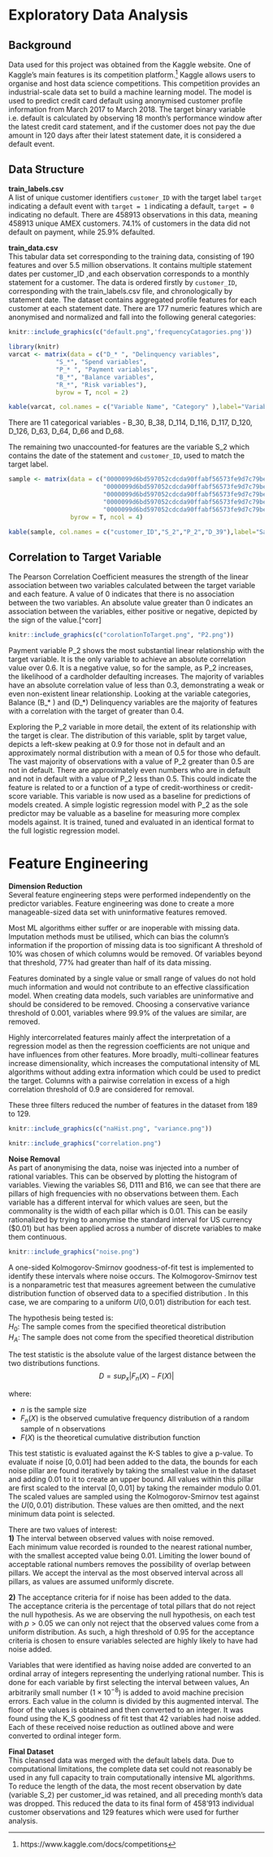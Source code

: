 \spacing{1}
# Exploratory Data Analysis

## Background

Data used for this project was obtained from the Kaggle website. One of Kaggle's main features is its competition platform.[^comp] Kaggle allows users to organise and host data science competitions. This competition provides an industrial-scale data set to build a machine learning model. The model is used to predict credit card default using anonymised customer profile information from March 2017 to March 2018. The target binary variable i.e. default is calculated by observing 18 month's performance window after the latest credit card statement, and if the customer does not pay the due amount in 120 days after their latest statement date, it is considered a default event.

## Data Structure
\spacing{1}
**train_labels.csv**   
A list of unique customer identifiers `customer_ID` with the target label `target` indicating a default event with `target = 1` indicating a default, `target = 0` indicating no default. There are 458913 observations in this data, meaning 458913 unique AMEX customers. 74.1% of customers in the data did not default on payment, while 25.9% defaulted.


**train_data.csv**  
This tabular data set corresponding to the training data, consisting of 190 features and over 5.5 million observations. It contains multiple statement dates per customer_ID ,and each observation corresponds to a monthly statement for a customer. The data is ordered firstly by `customer_ID`, corresponding with the train_labels.csv file, and chronologically by statement date. The dataset contains aggregated profile features for each customer at each statement date. There are 177 numeric features which are anonymised and normalized and fall into the following general categories:
\spacing{0.75}

```r
knitr::include_graphics(c("default.png",'frequencyCatagories.png'))
```

```r
library(knitr)
varcat <- matrix(data = c("D_* ", "Delinquency variables",
             "S_*", "Spend variables",
             "P_* ", "Payment variables",
             "B_*", "Balance variables",
             "R_*", "Risk variables"),
             byrow = T, ncol = 2)
```


```r
kable(varcat, col.names = c("Variable Name", "Category" ),label="Variable Categories", caption ="Variable Categories")
```


\spacing{1.1}
There are 11 categorical variables - B_30, B_38, D_114, D_116, D_117, D_120, D_126, D_63, D_64, D_66 and D_68.   
 
The remaining two unaccounted-for features are the variable S_2 which contains the date of the statement and `customer_ID`, used to match the target label.

\spacing{1}
\scriptsize
```r

sample <- matrix(data = c("0000099d6bd597052cdcda90ffabf56573fe9d7c79be5fbac11a8ed792feb62a", "2017-03-09", 0.9384687, 0.001733339,
                          "0000099d6bd597052cdcda90ffabf56573fe9d7c79be5fbac11a8ed792feb62a", "2017-04-07", 0.9366646, 0.005775443, 
                          "0000099d6bd597052cdcda90ffabf56573fe9d7c79be5fbac11a8ed792feb62a", "2017-05-28", 0.9541803, 0.091505397, 
                          "0000099d6bd597052cdcda90ffabf56573fe9d7c79be5fbac11a8ed792feb62a", "2017-06-13", 0.9603836, 0.002455224, 
                          "0000099d6bd597052cdcda90ffabf56573fe9d7c79be5fbac11a8ed792feb62a", "2017-07-16", 0.9472484, 0.002483014),
                 byrow = T, ncol = 4)
```


```r
kable(sample, col.names = c("customer_ID","S_2","P_2","D_39"),label="Sample", caption ="First five rows and columns from train_data.csv  ")
```
\spacing{1}
\normalsize


## Correlation to Target Variable

The Pearson Correlation Coefficient measures the strength of the linear association between two variables calculated between the target variable and each feature. A value of 0 indicates that there is no association between the two variables. An absolute value greater than 0 indicates an association between the variables, either positive or negative, depicted by the sign of the value.[^corr]

```r
knitr::include_graphics(c("corolationToTarget.png", "P2.png"))
```

Payment variable P_2 shows the most substantial linear relationship with the target variable. It is the only variable to achieve an absolute correlation value over 0.6. It is a negative value, so for the sample, as P_2 increases, the likelihood of a cardholder defaulting increases. The majority of variables have an absolute correlation value of less than 0.3, demonstrating a weak or even non-existent linear relationship. Looking at the variable categories, Balance (B_* ) and (D_*) Delinquency variables are the majority of features with a correlation with the target of greater than 0.4.

Exploring the P_2 variable in more detail, the extent of its relationship with the target is clear. The distribution of this variable, split by target value, depicts a left-skew peaking at 0.9 for those not in default and an approximately normal distribution with a mean of 0.5 for those who default. The vast majority of observations with a value of P_2 greater than 0.5 are not in default. There are approximately even numbers who are in default and not in default with a value of P_2 less than 0.5. This could indicate the feature is related to or a function of a type of credit-worthiness or credit-score variable. This variable is now used as a baseline for predictions of models created. A simple logistic regression model with P_2 as the sole predictor may be valuable as a baseline for measuring more complex models against. It is trained, tuned and evaluated in an identical format to the full logistic regression model.

# Feature Engineering
**Dimension Reduction**  
Several feature engineering steps were performed independently on the predictor variables. Feature engineering was done to create a more manageable-sized data set with uninformative features removed. 

Most ML algorithms either suffer or are inoperable with missing data. Imputation methods must be utilised, which can bias the column's information if the proportion of missing data is too significant A threshold of 10% was chosen of which columns would be removed. Of variables beyond that threshold, 77% had greater than half of its data missing.

Features dominated by a single value or small range of values do not hold much information and would not contribute to an effective classification model. When creating data models, such variables are uninformative and should be considered to be removed. Choosing a conservative variance threshold of 0.001, variables where 99.9% of the values are similar, are removed.  

Highly intercorrelated features mainly affect the interpretation of a regression model as then the
regression coefficients are not unique and have influences from other features. More broadly,
multi-collinear features increase dimensionality, which increases the computational intensity of
ML algorithms without adding extra information which could be used to predict the target.
Columns with a pairwise correlation in excess of a high correlation threshold of 0.9 are considered for removal.

These three filters reduced the number of features in the dataset from 189 to 129.

```r
knitr::include_graphics(c("naHist.png", "variance.png"))
```

```r
knitr::include_graphics("correlation.png")
```

**Noise Removal**  
As part of anonymising the data, noise was injected into a number of rational variables. This can be observed by plotting the histogram of variables. Viewing the variables S6, D111 and B16, we can see that there are pillars of high frequencies with no observations between them. Each variable has a different interval for which values are seen, but the commonality is the width of each pillar which is 0.01. This can be easily rationalized by trying to anonymise the standard interval for US currency ($\$ 0.01$) but has been applied across a number of discrete variables to make them continuous.

```r
knitr::include_graphics("noise.png")
```

A one-sided Kolmogorov-Smirnov goodness-of-fit test is implemented to identify these intervals where noise occurs. The Kolmogorov-Smirnov test is a nonparametric test that measures agreement between the cumulative distribution function of observed data to a specified distribution \citep{JSSv095i10}. In this case, we are comparing to a uniform $U(0,0.01)$ distribution for each test. 

The hypothesis being tested is:   
$H_0 :$ The sample comes from the specified theoretical distribution  
$H_A :$ The sample does not come from the specified theoretical distribution

The test statistic is the absolute value of the largest distance between the two distributions functions.
$$D = sup_x |F_n(X) - F(X)|$$

where:

* $n$ is the sample size
* $F_n(X)$ is the observed cumulative frequency distribution of a random sample of n observations
* $F(X)$ is the theoretical cumulative distribution function

This test statistic is evaluated against the K-S tables to give a p-value. To evaluate if noise $[0,0.01]$ had been added to the data, the bounds for each noise pillar are found iteratively by taking the smallest value in the dataset and adding $0.01$ to it to create an upper bound. All values within this pillar are first scaled to the interval $[0,0.01]$ by taking the remainder modulo $0.01$. The scaled values are sampled using the Kolmogorov-Smirnov test against the $U(0,0.01)$ distribution. These values are then omitted, and the next minimum data point is selected.     

There are two values of interest:  
**1)** The interval between observed values with noise removed.        
Each minimum value recorded is rounded to the nearest rational number, with the smallest accepted value being 0.01. Limiting the lower bound of acceptable rational numbers removes the possibility of overlap between pillars. We accept the interval as the most observed interval across all pillars, as values are assumed uniformly discrete.

**2)** The acceptance criteria for if noise has been added to the data.       
The acceptance criteria is the percentage of total pillars that do not reject the null hypothesis. As we are observing the null hypothesis, on each test with $p > 0.05$ we can only not reject that the observed values come from a uniform distribution. As such, a high threshold of 0.95 for the acceptance criteria is chosen to ensure variables selected are highly likely to have had noise added.  

Variables that were identified as having noise added are converted to an ordinal array of integers representing the underlying rational number. This is done for each variable by first selecting the interval between values, An arbitrarily small number ($1\times10^{-8}$) is added to avoid machine precision errors. Each value in the column is divided by this augmented interval. The floor of the values is obtained and then converted to an integer. It was found using the K_S goodness of fit test that 42 variables had noise added. Each of these received noise reduction as outlined above and were converted to ordinal integer form.

**Final Dataset**  
This cleansed data was merged with the default labels data. Due to computational limitations, the complete data set could not reasonably be used in any full capacity to train computationally intensive ML algorithms. To reduce the length of the data, the most recent observation by date (variable S_2) per customer_id was retained, and all preceding month's data was dropped. This reduced the data to its final form of 458'913 individual customer observations and 129 features which were used for further analysis.




[^kagamex]:
https://www.kaggle.com/competitions/amex-default-prediction/data

[^AMEX]:
https://about.americanexpress.com/our-company/our-business/our-business/default.aspx

[^comp]:
https://www.kaggle.com/docs/competitions
